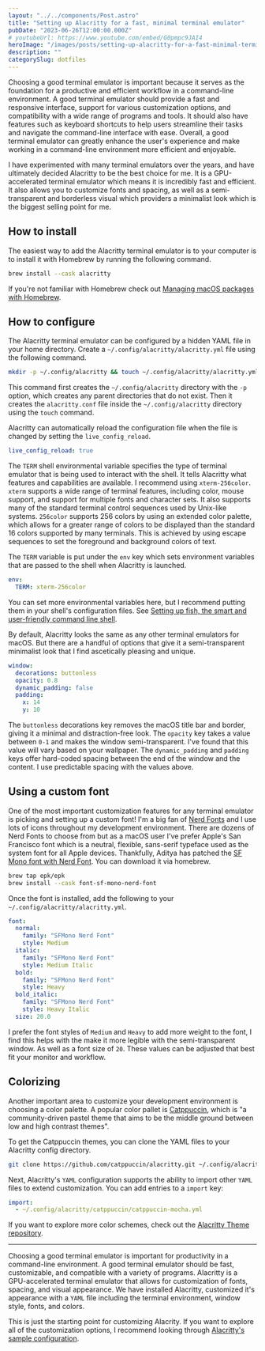 ```yaml
---
layout: "../../components/Post.astro"
title: "Setting up Alacritty for a fast, minimal terminal emulator"
pubDate: "2023-06-26T12:00:00.000Z"
# youtubeUrl: https://www.youtube.com/embed/G0pmpc9JAI4
heroImage: "/images/posts/setting-up-alacritty-for-a-fast-minimal-terminal-emulator.jpeg"
description: ""
categorySlug: dotfiles
---
```


Choosing a good terminal emulator is important because it serves as the foundation for a productive and efficient workflow in a command-line environment. A good terminal emulator should provide a fast and responsive interface, support for various customization options, and compatibility with a wide range of programs and tools. It should also have features such as keyboard shortcuts to help users streamline their tasks and navigate the command-line interface with ease. Overall, a good terminal emulator can greatly enhance the user's experience and make working in a command-line environment more efficient and enjoyable.

I have experimented with many terminal emulators over the years, and have ultimately decided Alacritty to be the best choice for me. It is a GPU-accelerated terminal emulator which means it is incredibly fast and efficient. It also allows you to customize fonts and spacing, as well as a semi-transparent and borderless visual which providers a minimalist look which is the biggest selling point for me.

## How to install

The easiest way to add the Alacritty terminal emulator is to your computer is to install it with Homebrew by running the following command.

```sh
brew install --cask alacritty
```

If you're not familiar with Homebrew check out [Managing macOS packages with Homebrew](/posts/managing-macos-packages-with-homebrew).

## How to configure

The Alacritty terminal emulator can be configured by a hidden YAML file in your home directory. Create a `~/.config/alacritty/alacritty.yml` file using the following command.

```sh
mkdir -p ~/.config/alacritty && touch ~/.config/alacritty/alacritty.yml
```

This command first creates the `~/.config/alacritty` directory with the `-p` option, which creates any parent directories that do not exist. Then it creates the `alacritty.conf` file inside the `~/.config/alacritty` directory using the `touch` command.

Alacritty can automatically reload the configuration file when the file is changed by setting the `live_config_reload`.

```yaml
live_config_reload: true
```

The `TERM` shell environmental variable specifies the type of terminal emulator that is being used to interact with the shell. It tells Alacritty what features and capabilities are available. I recommend using `xterm-256color`. `xterm` supports a wide range of terminal features, including color, mouse support, and support for multiple fonts and character sets. It also supports many of the standard terminal control sequences used by Unix-like systems. `256color`
supports 256 colors by using an extended color palette, which allows for a greater range of colors to be displayed than the standard 16 colors supported by many terminals. This is achieved by using escape sequences to set the foreground and background colors of text.

The `TERM` variable is put under the `env` key which sets environment variables that are passed to the shell when Alacritty is launched.

```yaml
env:
  TERM: xterm-256color
```

You can set more environmental variables here, but I recommend putting them in your shell's configuration files. See [Setting up fish, the smart and user-friendly command line shell]().

By default, Alacritty looks the same as any other terminal emulators for macOS. But there are a handful of options that give it a semi-transparent minimalist look that I find ascetically pleasing and unique.

```yaml
window:
  decorations: buttonless
  opacity: 0.8
  dynamic_padding: false
  padding:
    x: 14
    y: 10
```

The `buttonless` decorations key removes the macOS title bar and border, giving it a minimal and distraction-free look. The `opacity` key takes a value between `0-1` and makes the window semi-transparent. I've found that this value will vary based on your wallpaper. The `dynamic_padding` and `padding` keys offer hard-coded spacing between the end of the window and the content. I use predictable spacing with the values above.

## Using a custom font

One of the most important customization features for any terminal emulator is picking and setting up a custom font! I'm a big fan of [Nerd Fonts](https://www.nerdfonts.com/) and I use lots of icons throughout my development environment. There are dozens of Nerd Fonts to choose from but as a macOS user I've prefer Apple's San Francisco font which is a neutral, flexible, sans-serif typeface used as the system font for all Apple devices. Thankfully, Aditya has patched the [SF Mono font with Nerd Font](https://github.com/epk/SF-Mono-Nerd-Font). You can download it via homebrew.

```sh
brew tap epk/epk
brew install --cask font-sf-mono-nerd-font
```

Once the font is installed, add the following to your `~/.config/alacritty/alacritty.yml`.

```yaml
font:
  normal:
    family: "SFMono Nerd Font"
    style: Medium
  italic:
    family: "SFMono Nerd Font"
    style: Medium Italic
  bold:
    family: "SFMono Nerd Font"
    style: Heavy
  bold_italic:
    family: "SFMono Nerd Font"
    style: Heavy Italic
  size: 20.0
```

I prefer the font styles of `Medium` and `Heavy` to add more weight to the font, I find this helps with the make it more legible with the semi-transparent window. As well as a font size of `20`. These values can be adjusted that best fit your monitor and workflow.

## Colorizing

Another important area to customize your development environment is choosing a color palette. A popular color pallet is [Catppuccin](https://github.com/catppuccin/alacritty), which is "a community-driven pastel theme that aims to be the middle ground between low and high contrast themes".

To get the Catppuccin themes, you can clone the YAML files to your Alacritty config directory.

```sh
git clone https://github.com/catppuccin/alacritty.git ~/.config/alacritty/catppuccin
```

Next, Alacritty's `YAML` configuration supports the ability to import other `YAML` files to extend customization. You can add entries to a `import` key:

```yaml
import:
  - ~/.config/alacritty/catppuccin/catppuccin-mocha.yml
```

If you want to explore more color schemes, check out the [Alacritty Theme repository](https://github.com/alacritty/alacritty-theme).

---

Choosing a good terminal emulator is important for productivity in a command-line environment. A good terminal emulator should be fast, customizable, and compatible with a variety of programs. Alacritty is a GPU-accelerated terminal emulator that allows for customization of fonts, spacing, and visual appearance. We have installed Alacritty, customized it's appearance with a `YAML` file including the terminal environment, window style, fonts, and colors.

This is just the starting point for customizing Alacrity. If you want to explore all of the customization options, I recommend looking through [Alacritty's sample configuration](https://github.com/alacritty/alacritty/blob/master/alacritty.yml).

